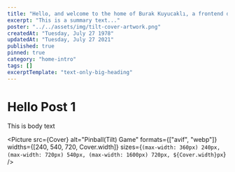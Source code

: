 ```yaml
---
title: "Hello, and welcome to the home of Burak Kuyucaklı, a frontend developer focused on crafting intuitive web experiences."
excerpt: "This is a summary text..."
poster: "../../assets/img/tilt-cover-artwork.png"
createdAt: "Tuesday, July 27 1978"
updatedAt: "Tuesday, July 27 2021"
published: true
pinned: true
category: "home-intro"
tags: []
excerptTemplate: "text-only-big-heading"
---
```



# Hello Post 1

This is body text

<Picture 
src={Cover} 
alt="Pinball(Tilt) Game" 
formats={["avif", "webp"]}
widths={[240, 540, 720, Cover.width]}
  sizes={`(max-width: 360px) 240px, (max-width: 720px) 540px, (max-width: 1600px) 720px, ${Cover.width}px`}
/>
